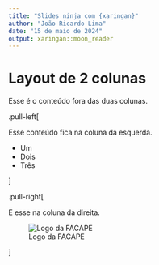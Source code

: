 ```yaml
---
title: "Slides ninja com {xaringan}"
author: "João Ricardo Lima"
date: "15 de maio de 2024"
output: xaringan::moon_reader
---
```


# Layout de 2 colunas

Esse é o conteúdo fora das duas colunas.


.pull-left[

Esse conteúdo fica na coluna da esquerda.

- Um
- Dois
- Três

]

.pull-right[

E esse na coluna da direita.

![Logo da FACAPE](https://tinyurl.com/49h6wj48)

]
